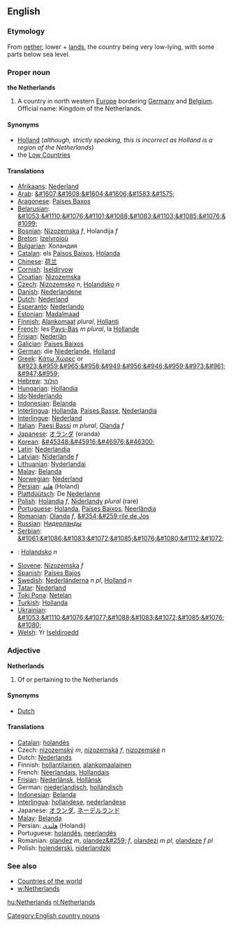 ==English==
===Etymology===
From [[nether]], lower + [[land]]s, the country being very low-lying, with some parts below sea level.

===Proper noun===
'''the Netherlands'''

#A country in north western [[Europe]] bordering [[Germany]] and [[Belgium]]. Official name: Kingdom of the Netherlands.

====Synonyms====
*[[Holland]] (''although, strictly speaking, this is incorrect as Holland is a region of the Netherlands'')
*the [[Low Countries]]

====Translations====

*[[Afrikaans]]: [[Nederland]]
*[[Arab]]: [[&#1607;&#1608;&#1604;&#1606;&#1583;&#1575;]]
*[[Aragonese]]: [[Países Baxos]]
*[[Belarusian]]: [[&#1053;&#1110;&#1076;&#1101;&#1088;&#1083;&#1103;&#1085;&#1076;&#1099;]]
*[[Bosnian]]: [[Nizozemska]] ''f'', Holandija ''f''
*[[Breton]]: [[Izelvroioù]]
*[[Bulgarian]]: &#1061;&#1086;&#1083;&#1072;&#1085;&#1076;&#1080;&#1103;
*[[Catalan]]: els [[Països Baixos]], [[Holanda]]
*[[Chinese]]: [[荷兰]]
*[[Cornish]]: [[Iseldiryow]]
*[[Croatian]]: [[Nizozemska]]
*[[Czech]]: [[Nizozemsko]] ''n'', [[Holandsko]] ''n''
*[[Danish]]: [[Nederlandene]]
*[[Dutch]]: [[Nederland]]
*[[Esperanto]]: [[Nederlando]]
*[[Estonian]]: [[Madalmaad]]
*[[Finnish:]] [[Alankomaat]] ''plural'', [[Hollanti]]
*[[French]]: les [[Pays-Bas]] ''m plural'', la [[Hollande]]
*[[Frisian]]: [[Nederlân]]
*[[Galician]]: [[Países Baixos]]
*[[German]]: die [[Niederlande]], [[Holland]]
*[[Greek]]: [[Κάτω Χώρες]] or [[&#923;&#959;&#965;&#958;&#949;&#956;&#946;&#959;&#973;&#961;&#947;&#959;]]
*[[Hebrew]]: [[הולנד]]
*[[Hungarian]]: [[Hollandia]]
*[[Ido]]:[[ Nederlando]]
*[[Indonesian]]: [[Belanda]]
*[[Interlingua]]: [[Hollanda]], [[Paises Basse]], [[Nederlandia]]
*[[Interlingue]]: [[Nederland]]
*[[Italian]]: [[Paesi Bassi]] ''m plural'', [[Olanda]] ''f''
*[[Japanese]]: [[オランダ]] (oranda)
*[[Korean]]: [[&#45348;&#45916;&#46976;&#46300;]]
*[[Latin]]: [[Nederlandia]]
*[[Latvian]]: [[Nīderlande]] ''f''
*[[Lithuanian]]: [[Nyderlandai]]
*[[Malay]]: [[Belanda]]
*[[Norwegian]]: [[Nederland]]
*[[Persian]]: [[هلند]] (Holand)
*[[Plattdüütsch]]: De [[Nederlanne]]
*[[Polish]]: [[Holandia]] ''f'', [[Niderlandy]] ''plural'' (rare)
*[[Portuguese]]: [[Holanda]], [[Países Baixos]], [[Neerlândia]]
*[[Romanian]]: [[Olanda]] ''f'', [[&#354;&#259;rile de Jos]]
*[[Russian]]: [[Нидерланды]]
*[[Serbian]]: [[&#1061;&#1086;&#1083;&#1072;&#1085;&#1076;&#1080;&#1112;&#1072;]]
*{{sk}}: [[Holandsko#Slovak|Holandsko]] ''n''
*[[Slovene]]: [[Nizozemska]] ''f''
*[[Spanish]]: [[Países Bajos]]
*[[Swedish]]: [[Nederländerna]] ''n pl'', [[Holland]] ''n''
*[[Tatar]]: [[Nederland]]
*[[Toki Pona]]: [[Netelan]]
*[[Turkish]]: [[Hollanda]]
*[[Ukrainian]]: [[&#1053;&#1110;&#1076;&#1077;&#1088;&#1083;&#1072;&#1085;&#1076;&#1080;]]
*[[Welsh]]: Yr [[Iseldiroedd]]

===Adjective===
'''Netherlands'''

# Of or pertaining to the Netherlands

====Synonyms====
*[[Dutch]]

====Translations====
*[[Catalan]]: [[holandès]]
*Czech: [[nizozemský]] ''m'', [[nizozemská]] ''f'', [[nizozemské]] ''n''
*Dutch: [[Nederlands]]
*Finnish: [[hollantilainen]], [[alankomaalainen]]
*French: [[Néerlandais]], [[Hollandais]]
*[[Frisian]]: [[Nederlânsk]], [[Hollânsk]]
*German: [[niederlandisch]], [[holländisch]]
*[[Indonesian]]: [[Belanda]]
*[[Interlingua]]: [[hollandese]], [[nederlandese]]
*Japanese: [[オランダ]], [[ネーデルランド]]
*[[Malay]]: [[Belanda]]
*Persian: [[هلندی]] (Holandi)
*Portuguese: [[holandês]], [[neerlandês]]
*Romanian: [[olandez]] ''m'', [[olandez&#259;]] ''f'', [[olandezi]] ''m pl'', [[olandeze]] ''f pl''
*Polish: [[holenderski]], [[niderlandzki]]

===See also===
*[[Countries of the world]]
*[[w:Netherlands]]
[[Category:English country nouns]]

[[hu:Netherlands]]
[[nl:Netherlands]]